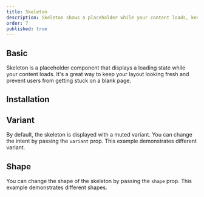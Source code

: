 ```yaml
---
title: Skeleton
description: Skeleton shows a placeholder while your content loads, keeping the layout intact and users chillin' till the real deal pops in.
order: 7
published: true
---
```


## Basic

Skeleton is a placeholder component that displays a loading state while your content loads. It's a great way to keep your layout looking fresh and prevent users from getting stuck on a blank page.

<Demo component='statuses/skeleton/skeleton-demo' />

## Installation

<Install component='skeleton' />

## Variant

By default, the skeleton is displayed with a muted variant. You can change the intent by passing the `variant` prop. This example demonstrates different variant.

<Demo component='statuses/skeleton/skeleton-variant-demo' />

## Shape

You can change the shape of the skeleton by passing the `shape` prop. This example demonstrates different shapes.

<Demo component='statuses/skeleton/skeleton-shape-demo' />
